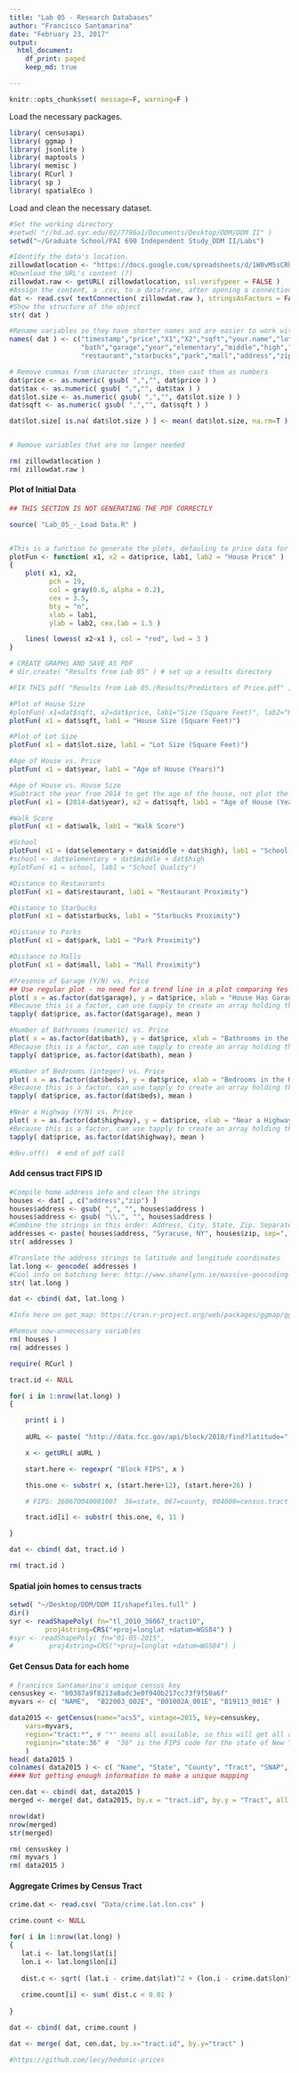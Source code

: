 ```yaml
---
title: "Lab 05 - Research Databases"
author: "Francisco Santamarina"
date: "February 23, 2017"
output:
  html_document:
    df_print: paged
    keep_md: true

---
```


```r
knitr::opts_chunk$set( message=F, warning=F )
```


Load the necessary packages.
```r
library( censusapi)
library( ggmap )
library( jsonlite )
library( maptools )
library( memisc )
library( RCurl )
library( sp )
library( spatialEco ) 

```

Load and clean the necessary dataset.
```r
#Set the working directory
#setwd( "//hd.ad.syr.edu/02/7796a1/Documents/Desktop/DDM/DDM II" )
setwd("~/Graduate School/PAI 690 Independent Study_DDM II/Labs")

#Identify the data's location. 
zillowdatlocation <- "https://docs.google.com/spreadsheets/d/1W0vM5sCRhZjkQh6A0WGV8j1rhQAjecCrQW7PguHft-E/pub?gid=1989082857&single=true&output=csv"
#Download the URL's content (?)
zillowdat.raw <- getURL( zillowdatlocation, ssl.verifypeer = FALSE )
#Assign the content, a .csv, to a dataframe, after opening a connection to a text file
dat <- read.csv( textConnection( zillowdat.raw ), stringsAsFactors = FALSE )
#Show the structure of the object
str( dat )

#Rename variables so they have shorter names and are easier to work with
names( dat ) <- c("timestamp","price","X1","X2","sqft","your.name","lot.size","beds",
                  "bath","garage","year","elementary","middle","high","walk","tax","highway",
                  "restaurant","starbucks","park","mall","address","zip","tract" )

# Remove commas from character strings, then cast them as numbers
dat$price <- as.numeric( gsub( ",","", dat$price ) )
dat$tax <- as.numeric( gsub( ",","", dat$tax ) )
dat$lot.size <- as.numeric( gsub( ",","", dat$lot.size ) )
dat$sqft <- as.numeric( gsub( ",","", dat$sqft ) )

dat$lot.size[ is.na( dat$lot.size ) ] <- mean( dat$lot.size, na.rm=T )


# Remove variables that are no longer needed

rm( zillowdatlocation )
rm( zillowdat.raw )

```

#### Plot of Initial Data
```r
## THIS SECTION IS NOT GENERATING THE PDF CORRECTLY

source( "Lab_05_-_Load Data.R" )


#This is a function to generate the plots, defauling to price data for the Y axis
plotFun <- function( x1, x2 = dat$price, lab1, lab2 = "House Price" )
{
	plot( x1, x2,
	      pch = 19, 
	      col = gray(0.6, alpha = 0.2), 
	      cex = 3.5,  
	      bty = "n",
	      xlab = lab1, 
	      ylab = lab2, cex.lab = 1.5 )

	lines( lowess( x2~x1 ), col = "red", lwd = 3 )
}

# CREATE GRAPHS AND SAVE AS PDF
# dir.create( "Results from Lab 05" ) # set up a results directory

#FIX THIS pdf( "Results from Lab 05./Results/Predictors of Price.pdf" )

#Plot of House Size
#plotFun( x1=dat$sqft, x2=dat$price, lab1="Size (Square Feet)", lab2="House Price" )
plotFun( x1 = dat$sqft, lab1 = "House Size (Square Feet)")

#Plot of Lot Size
plotFun( x1 = dat$lot.size, lab1 = "Lot Size (Square Feet)")

#Age of House vs. Price
plotFun( x1 = dat$year, lab1 = "Age of House (Years)")

#Age of House vs. House Size
#Subtract the year from 2014 to get the age of the house, not plot the year in which it was built
plotFun( x1 = (2014-dat$year), x2 = dat$sqft, lab1 = "Age of House (Years)", lab2 = "House Size (Square Feet)")

#Walk Score
plotFun( x1 = dat$walk, lab1 = "Walk Score")

#School
plotFun( x1 = (dat$elementary + dat$middle + dat$high), lab1 = "School Quality")
#school <- dat$elementary + dat$middle + dat$high
#plotFun( x1 = school, lab1 = "School Quality")

#Distance to Restaurants
plotFun( x1 = dat$restaurant, lab1 = "Restaurant Proximity")

#Distance to Starbucks
plotFun( x1 = dat$starbucks, lab1 = "Starbucks Proximity")

#Distance to Parks
plotFun( x1 = dat$park, lab1 = "Park Proximity")

#Distance to Malls
plotFun( x1 = dat$mall, lab1 = "Mall Proximity")

#Presence of Garage (Y/N) vs. Price
## Use regular plot - no need for a trend line in a plot comparing Yes and No
plot( x = as.factor(dat$garage), y = dat$price, xlab = "House Has Garage?", ylab = "House Price" )
#Because this is a factor, can use tapply to create an array holding the values
tapply( dat$price, as.factor(dat$garage), mean )

#Number of Bathrooms (numeric) vs. Price
plot( x = as.factor(dat$bath), y = dat$price, xlab = "Bathrooms in the House", ylab = "House Price" )
#Because this is a factor, can use tapply to create an array holding the values
tapply( dat$price, as.factor(dat$bath), mean )

#Number of Bedrooms (integer) vs. Price
plot( x = as.factor(dat$beds), y = dat$price, xlab = "Bedrooms in the House", ylab = "House Price" )
#Because this is a factor, can use tapply to create an array holding the values
tapply( dat$price, as.factor(dat$beds), mean )

#Near a Highway (Y/N) vs. Price
plot( x = as.factor(dat$highway), y = dat$price, xlab = "Near a Highway?", ylab = "House Price" )
#Because this is a factor, can use tapply to create an array holding the values
tapply( dat$price, as.factor(dat$highway), mean )

#dev.off()  # end of pdf call

```

#### Add census tract FIPS ID
```r
#Compile home address info and clean the strings
houses <- dat[ , c("address","zip") ]
houses$address <- gsub( ",", "", houses$address )
houses$address <- gsub( "\\.", "", houses$address )
#Combine the strings in this order: Address, City, State, Zip. Separate with comma and space
addresses <- paste( houses$address, "Syracuse, NY", houses$zip, sep=", " )
str( addresses )

#Translate the address strings to latitude and longitude coordinates
lat.long <- geocode( addresses )
#Cool info on batching here: http://www.shanelynn.ie/massive-geocoding-with-r-and-google-maps/
str( lat.long )

dat <- cbind( dat, lat.long )

#Info here on get_map: https://cran.r-project.org/web/packages/ggmap/ggmap.pdf

#Remove now-unnecessary variables
rm( houses )
rm( addresses )
```

```r
require( RCurl )

tract.id <- NULL

for( i in 1:nrow(lat.long) )
{

	print( i )
	
	aURL <- paste( "http://data.fcc.gov/api/block/2010/find?latitude=",lat.long$lat[i],"&longitude=",lat.long$lon[i], sep="" )

	x <- getURL( aURL )

	start.here <- regexpr( "Block FIPS", x )

	this.one <- substr( x, (start.here+12), (start.here+26) )

	# FIPS: 360670040001007  36=state, 067=county, 004000=census.tract 1007=block.group

	tract.id[i] <- substr( this.one, 6, 11 )

}

dat <- cbind( dat, tract.id )

rm( tract.id )
```


#### Spatial join homes to census tracts
```r
setwd( "~/Desktop/DDM/DDM II/shapefiles.full" )
dir()
syr <- readShapePoly( fn="tl_2010_36067_tract10", 
         proj4string=CRS("+proj=longlat +datum=WGS84") )
#syr <- readShapePoly( fn="01-05-2015", 
#         proj4string=CRS("+proj=longlat +datum=WGS84") )
```

#### Get Census Data for each home
```r
# Francisco Santamarina's unique census key
censuskey <- "b0387a9f8213a8adc3e0f940b217cc73f9f50a6f"
myvars <- c( "NAME",  "B22003_002E", "B01002A_001E", "B19113_001E" )

data2015 <- getCensus(name="acs5", vintage=2015, key=censuskey, 
    vars=myvars, 
    region="tract:*", # "*" means all available, so this will get all available tracts
    regionin="state:36" #  "36" is the FIPS code for the state of New York
    )
head( data2015 )
colnames( data2015 ) <- c( "Name", "State", "County", "Tract", "SNAP", "Median.Age", "Median.Family.Income" )
#### Not getting enough information to make a unique mapping

cen.dat <- cbind( dat, data2015 )
merged <- merge( dat, data2015, by.x = "tract.id", by.y = "Tract", all.x=F, all.y=F)

nrow(dat)
nrow(merged)
str(merged)

rm( censuskey )
rm( myvars )
rm( data2015 )

```

#### Aggregate Crimes by Census Tract
```r
crime.dat <- read.csv( "Data/crime.lat.lon.csv" )

crime.count <- NULL

for( i in 1:nrow(lat.long) )
{
   lat.i <- lat.long$lat[i]
   lon.i <- lat.long$lon[i]
   
   dist.c <- sqrt( (lat.i - crime.dat$lat)^2 + (lon.i - crime.dat$lon)^2 )
   
   crime.count[i] <- sum( dist.c < 0.01 )
    
}

dat <- cbind( dat, crime.count )

dat <- merge( dat, cen.dat, by.x="tract.id", by.y="tract" )

#https://github.com/lecy/hedonic-prices
```
